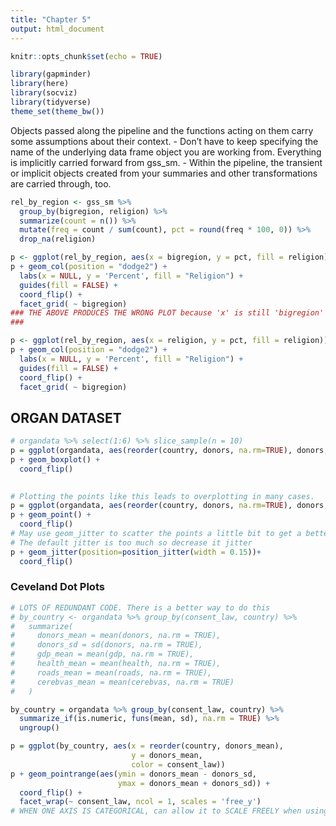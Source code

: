 ```yaml
---
title: "Chapter 5"
output: html_document
---
```


```r
knitr::opts_chunk$set(echo = TRUE)

library(gapminder)
library(here)
library(socviz)
library(tidyverse)
theme_set(theme_bw())
```


Objects passed along the pipeline and the functions acting on them carry some assumptions about their context.
  - Don’t have to keep specifying the name of the underlying data frame object you are working from. Everything is implicitly carried forward from gss_sm.
  - Within the pipeline, the transient or implicit objects created from your summaries and other transformations are carried through, too.
```r
rel_by_region <- gss_sm %>%
  group_by(bigregion, religion) %>%
  summarize(count = n()) %>%
  mutate(freq = count / sum(count), pct = round(freq * 100, 0)) %>%
  drop_na(religion)

p <- ggplot(rel_by_region, aes(x = bigregion, y = pct, fill = religion))
p + geom_col(position = "dodge2") +
  labs(x = NULL, y = 'Percent', fill = "Religion") +
  guides(fill = FALSE) +
  coord_flip() +
  facet_grid( ~ bigregion)
### THE ABOVE PRODUCES THE WRONG PLOT because 'x' is still 'bigregion' and we don't need that since 'facet_wrap()' will seperate the charts for us by 'bigregion'
### 

p <- ggplot(rel_by_region, aes(x = religion, y = pct, fill = religion))
p + geom_col(position = "dodge2") +
  labs(x = NULL, y = 'Percent', fill = "Religion") +
  guides(fill = FALSE) +
  coord_flip() +
  facet_grid( ~ bigregion)
```

## ORGAN DATASET
```r
# organdata %>% select(1:6) %>% slice_sample(n = 10)
p = ggplot(organdata, aes(reorder(country, donors, na.rm=TRUE), donors, fill=world))
p + geom_boxplot() +
  coord_flip()
  
```

```r
# Plotting the points like this leads to overplotting in many cases.
p = ggplot(organdata, aes(reorder(country, donors, na.rm=TRUE), donors, color=world))
p + geom_point() +
  coord_flip()
# May use geom_jitter to scatter the points a little bit to get a better idea of the data
# The default jitter is too much so decrease it jitter
p + geom_jitter(position=position_jitter(width = 0.15))+
  coord_flip()
```

### Ceveland Dot Plots
```r
# LOTS OF REDUNDANT CODE. There is a better way to do this
# by_country <- organdata %>% group_by(consent_law, country) %>%
#   summarize(
#     donors_mean = mean(donors, na.rm = TRUE),
#     donors_sd = sd(donors, na.rm = TRUE),
#     gdp_mean = mean(gdp, na.rm = TRUE),
#     health_mean = mean(health, na.rm = TRUE),
#     roads_mean = mean(roads, na.rm = TRUE),
#     cerebvas_mean = mean(cerebvas, na.rm = TRUE)
#   )

by_country = organdata %>% group_by(consent_law, country) %>%
  summarize_if(is.numeric, funs(mean, sd), na.rm = TRUE) %>%
  ungroup()

p = ggplot(by_country, aes(x = reorder(country, donors_mean),
                           y = donors_mean,
                           color = consent_law))
p + geom_pointrange(aes(ymin = donors_mean - donors_sd,
                        ymax = donors_mean + donors_sd)) +
  coord_flip() +
  facet_wrap(~ consent_law, ncol = 1, scales = 'free_y')
# WHEN ONE AXIS IS CATEGORICAL, can allow it to SCALE FREELY when using multiple facets
```

